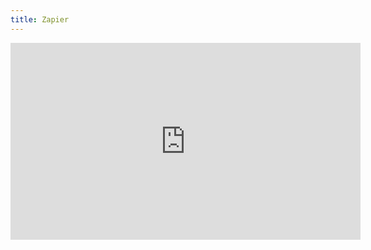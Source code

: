 ```yaml
---
title: Zapier
---
```


<Frame caption="Zapier Overview">
    <iframe
        width="560"
        height="315"
        src="https://www.loom.com/embed/bc8224438d534d008319e4a28d6f6573?sid=37fcf9ee-9cef-4ba5-b651-ef2a1a760257"
        title="Loom video player"
        frameborder="0"
        allow="accelerometer; autoplay; clipboard-write; encrypted-media; gyroscope; picture-in-picture"
        allowfullscreen
        style={{ borderRadius: 10 }}
    ></iframe>
</Frame>
